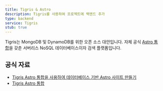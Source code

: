 ```yaml
---
title: Tigris & Astro
description: Tigris를 사용하여 프로젝트에 백엔드 추가
type: backend
service: Tigris
stub: true
---
```


Tigris는 MongoDB 및 DynamoDB를 위한 오픈 소스 대안입니다. 자체 공식 [Astro 통합](https://github.com/tigrisdata/tigris-astro)을 갖춘 서버리스 NoSQL 데이터베이스이자 검색 플랫폼입니다.

## 공식 자료

- [Tigris Astro 통합을 사용하여 데이터베이스 기반 Astro 사이트 만들기](https://www.tigrisdata.com/blog/astro-tigris-integration/)
- [Tigris Astro 통합](https://www.tigrisdata.com/docs/sdkstools/astro/)
